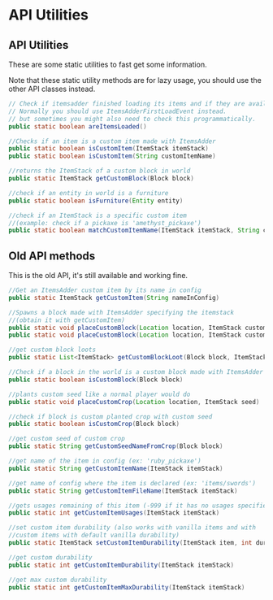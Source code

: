 # API Utilities

## API Utilities

These are some static utilities to fast get some information.


<Warning>
Note that these static utility methods are for lazy usage, you should use the other API classes instead.
</Warning>


```java
// Check if itemsadder finished loading its items and if they are available
// Normally you should use ItemsAdderFirstLoadEvent instead.
// but sometimes you might also need to check this programmatically.
public static boolean areItemsLoaded()

//Checks if an item is a custom item made with ItemsAdder
public static boolean isCustomItem(ItemStack itemStack)
public static boolean isCustomItem(String customItemName)

//returns the ItemStack of a custom block in world
public static ItemStack getCustomBlock(Block block)

//check if an entity in world is a furniture
public static boolean isFurniture(Entity entity)

//check if an ItemStack is a specific custom item 
//(example: check if a pickaxe is 'amethyst_pickaxe')
public static boolean matchCustomItemName(ItemStack itemStack, String customItemName)
```

## Old API methods


<Warning>
This is the old API, it's still available and working fine.
</Warning>


```java
//Get an ItemsAdder custom item by its name in config
public static ItemStack getCustomItem(String nameInConfig)

//Spawns a block made with ItemsAdder specifying the itemstack 
//(obtain it with getCustomItem)
public static void placeCustomBlock(Location location, ItemStack customBlock)
public static void placeCustomBlock(Location location, ItemStack customBlock, boolean lightweight)

//get custom block loots
public static List<ItemStack> getCustomBlockLoot(Block block, ItemStack tool, boolean includeSelfBlock)

//Check if a block in the world is a custom block made with ItemsAdder
public static boolean isCustomBlock(Block block)

//plants custom seed like a normal player would do
public static void placeCustomCrop(Location location, ItemStack seed)

//check if block is custom planted crop with custom seed
public static boolean isCustomCrop(Block block)

//get custom seed of custom crop
public static String getCustomSeedNameFromCrop(Block block)

//get name of the item in config (ex: 'ruby_pickaxe')
public static String getCustomItemName(ItemStack itemStack)

//get name of config where the item is declared (ex: 'items/swords')
public static String getCustomItemFileName(ItemStack itemStack)

//gets usages remaining of this item (-999 if it has no usages specified = infinite)
public static int getCustomItemUsages(ItemStack itemStack)

//set custom item durability (also works with vanilla items and with
//custom items with default vanilla durability)
public static ItemStack setCustomItemDurability(ItemStack item, int durability)

//get custom durability
public static int getCustomItemDurability(ItemStack itemStack)

//get max custom durability 
public static int getCustomItemMaxDurability(ItemStack itemStack)
```